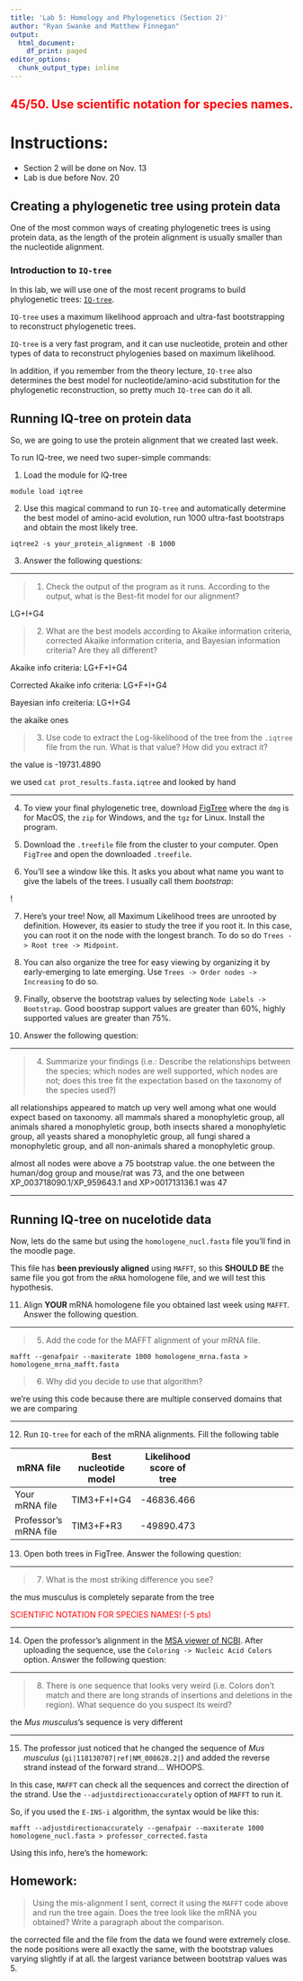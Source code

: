 ```yaml
---
title: 'Lab 5: Homology and Phylogenetics (Section 2)'
author: "Ryan Swanke and Matthew Finnegan"
output:
  html_document:
    df_print: paged
editor_options:
  chunk_output_type: inline
---
```


<h2>
<span style="color: red;"> 45/50. Use scientific notation for species names. </span>
</h2>

# Instructions:

- Section 2 will be done on Nov. 13
- Lab is due before Nov. 20

## Creating a phylogenetic tree using protein data

One of the most common ways of creating phylogenetic trees is using protein data, as the length of the protein alignment is usually smaller than the nucleotide alignment. 

### Introduction to `IQ-tree`

In this lab, we will use one of the most recent programs to build phylogenetic trees: [`IQ-tree`](http://www.iqtree.org/).

`IQ-tree` uses a maximum likelihood approach and ultra-fast bootstrapping to reconstruct phylogenetic trees. 

`IQ-tree` is a very fast program, and it can use nucleotide, protein and other types of data to reconstruct phylogenies based on maximum likelihood.

In addition, if you remember from the theory lecture, `IQ-tree` also determines the best model for nucleotide/amino-acid substitution for the phylogenetic reconstruction, so pretty much `IQ-tree` can do it all.

## Running IQ-tree on protein data

So, we are going to use the protein alignment that we created last week.

To run IQ-tree, we need two super-simple commands:

1. Load the module for IQ-tree

```
module load iqtree
```

2. Use this magical command to run `IQ-tree` and automatically determine the best model of amino-acid evolution, run 1000 ultra-fast bootstraps and obtain the most likely tree.

```
iqtree2 -s your_protein_alignment -B 1000
```

3. Answer the following questions:

***
> 1. Check the output of the program as it runs. According to the output, what is the Best-fit model for our alignment?

LG+I+G4

> 2. What are the best models according to Akaike information criteria, corrected Akaike information criteria, and Bayesian information criteria? Are they all different?

Akaike info criteria: LG+F+I+G4

Corrected Akaike info criteria: LG+F+I+G4

Bayesian info creiteria: LG+I+G4

the akaike ones 

> 3. Use code to extract the Log-likelihood of the tree from the `.iqtree` file from the run. What is that value? How did you extract it? 

the value is -19731.4890

we used `cat prot_results.fasta.iqtree` and looked by hand

***

4. To view your final phylogenetic tree, download [FigTree](https://github.com/rambaut/figtree/releases) where the `dmg` is for MacOS, the `zip` for Windows, and the `tgz` for Linux. Install the program.

5. Download the `.treefile` file from the cluster to your computer. Open `FigTree` and open the downloaded `.treefile`.

6. You'll see a window like this. It asks you about what name you want to give the labels of the trees. I usually call them *bootstrap*:

\![](Lab_5/img1.png)

7. Here's your tree! Now, all Maximum Likelihood trees are unrooted by definition. However, its easier to study the tree if you root it. In this case, you can root it on the node with the longest branch. To do so do `Trees -> Root tree -> Midpoint`.

8. You can also organize the tree for easy viewing by organizing it by early-emerging to late emerging. Use `Trees -> Order nodes -> Increasing` to do so.

9. Finally, observe the bootstrap values by selecting `Node Labels -> Bootstrap`. Good boostrap support values are greater than 60%, highly supported values are greater than 75%. 

10. Answer the following question:

***
> 4. Summarize your findings (i.e.: Describe the relationships between the species; which nodes are well supported, which nodes are not; does this tree fit the expectation based on the taxonomy of the species used?)

all relationships appeared to match up very well among what one would expect based on taxonomy. all mammals shared a monophyletic group, all animals shared a monophyletic group, both insects shared a monophyletic group, all yeasts shared a monophyletic group, all fungi shared a monophyletic group, and all non-animals shared a monophyletic group.

almost all nodes were above a 75 bootstrap value. the one between the human/dog group and mouse/rat was 73, and the one between XP_003718090.1/XP_959643.1 and XP>001713136.1 was 47

***

## Running IQ-tree on nucelotide data

Now, lets do the same but using the `homologene_nucl.fasta` file you'll find in the moodle page. 

This file has **been previously aligned** using `MAFFT`, so this **SHOULD BE** the same file you got from the `mRNA` homologene file, and we will test this hypothesis. 

11. Align **YOUR** mRNA homologene file you obtained last week using `MAFFT`. Answer the following question.

***
> 5. Add the code for the MAFFT alignment of your mRNA file. 

`mafft --genafpair --maxiterate 1000 homologene_mrna.fasta > homologene_mrna_mafft.fasta`


> 6. Why did you decide to use that algorithm?

we're using this code because there are multiple conserved domains that we are comparing


***

12. Run `IQ-tree` for each of the mRNA alignments. Fill the following table

| mRNA file | Best nucleotide model | Likelihood score of tree |
|---------|--------|--------|--------|----------|
| Your mRNA file |    TIM3+F+I+G4    |  -46836.466      |        |          |    
| Professor's mRNA file |     TIM3+F+R3   |  -49890.473      |        |          |    

13. Open both trees in FigTree. Answer the following question:

***
> 7. What is the most striking difference you see?

the mus musculus is completely separate from the tree

<span style="color: red;"> SCIENTIFIC NOTATION FOR SPECIES NAMES! (-5 pts)</span>


***

14. Open the professor's alignment in the [MSA viewer of NCBI](https://www.ncbi.nlm.nih.gov/projects/msaviewer/). After uploading the sequence, use the `Coloring -> Nucleic Acid Colors` option. Answer the following question:

***
> 8. There is one sequence that looks very weird (i.e. Colors don't match and there are long strands of insertions and deletions in the region). What sequence do you suspect its weird?

the *Mus musculus*'s sequence is very different

***

15. The professor just noticed that he changed the sequence of *Mus musculus* (`gi|118130707|ref|NM_008628.2|`) and added the reverse strand instead of the forward strand... WHOOPS.

In this case, `MAFFT` can check all the sequences and correct the direction of the strand. Use the `--adjustdirectionaccurately` option of `MAFFT` to run it. 

So, if you used the `E-INS-i` algorithm, the syntax would be like this:

`mafft --adjustdirectionaccurately --genafpair --maxiterate 1000 homologene_nucl.fasta > professor_corrected.fasta`

Using this info, here's the homework:

## Homework: 

> Using the mis-alignment I sent, correct it using the `MAFFT` code above and run the tree again. Does the tree look like the mRNA you obtained? Write a paragraph about the comparison.

the corrected file and the file from the data we found were extremely close. the node positions were all exactly the same, with the bootstrap values varying slightly if at all. the largest variance between bootstrap values was 5.
